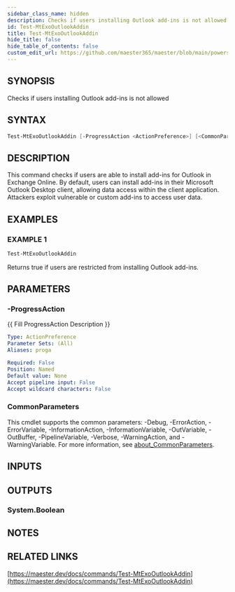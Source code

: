 ```yaml
---
sidebar_class_name: hidden
description: Checks if users installing Outlook add-ins is not allowed
id: Test-MtExoOutlookAddin
title: Test-MtExoOutlookAddin
hide_title: false
hide_table_of_contents: false
custom_edit_url: https://github.com/maester365/maester/blob/main/powershell/public/Test-MtExoOutlookAddin.ps1
---
```


## SYNOPSIS

Checks if users installing Outlook add-ins is not allowed

## SYNTAX

```powershell
Test-MtExoOutlookAddin [-ProgressAction <ActionPreference>] [<CommonParameters>]
```

## DESCRIPTION

This command checks if users are able to install add-ins for Outlook in Exchange Online.
By default, users can install add-ins in their Microsoft Outlook Desktop client, allowing data
access within the client application.
Attackers exploit vulnerable or custom add-ins to access user data.

## EXAMPLES

### EXAMPLE 1

```powershell
Test-MtExoOutlookAddin
```

Returns true if users are restricted from installing Outlook add-ins.

## PARAMETERS

### -ProgressAction

\{\{ Fill ProgressAction Description \}\}

```yaml
Type: ActionPreference
Parameter Sets: (All)
Aliases: proga

Required: False
Position: Named
Default value: None
Accept pipeline input: False
Accept wildcard characters: False
```

### CommonParameters

This cmdlet supports the common parameters: -Debug, -ErrorAction, -ErrorVariable, -InformationAction, -InformationVariable, -OutVariable, -OutBuffer, -PipelineVariable, -Verbose, -WarningAction, and -WarningVariable. For more information, see [about_CommonParameters](http://go.microsoft.com/fwlink/?LinkID=113216).

## INPUTS

## OUTPUTS

### System.Boolean

## NOTES

## RELATED LINKS

[https://maester.dev/docs/commands/Test-MtExoOutlookAddin](https://maester.dev/docs/commands/Test-MtExoOutlookAddin)
